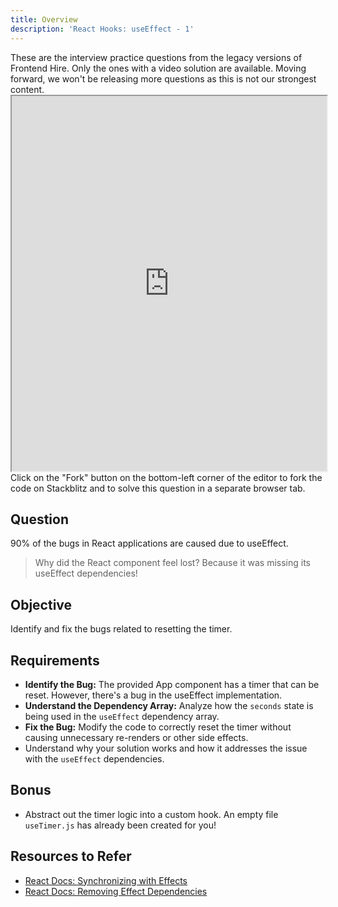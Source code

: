 ```yaml
---
title: Overview
description: 'React Hooks: useEffect - 1'
---
```


<Callout title="Questions are deprecated!" type="error">
  These are the interview practice questions from the legacy versions of
  Frontend Hire. Only the ones with a video solution are available. Moving
  forward, we won't be releasing more questions as this is not our strongest
  content.
</Callout>

<iframe
  src="https://stackblitz.com/edit/vitejs-vite-rppdgv?ctl=1&embed=1&file=src%2FApp.jsx&theme=dark"
  width="100%"
  height="600"
></iframe>

<Callout title="Fork on Stackblitz">
  Click on the "Fork" button on the bottom-left corner of the editor to fork the
  code on Stackblitz and to solve this question in a separate browser tab.
</Callout>

## Question

90% of the bugs in React applications are caused due to useEffect.

> Why did the React component feel lost?
> Because it was missing its useEffect dependencies!

## Objective

Identify and fix the bugs related to resetting the timer.

## Requirements

- **Identify the Bug:** The provided App component has a timer that can be reset. However, there's a bug in the useEffect implementation.
- **Understand the Dependency Array:** Analyze how the `seconds` state is being used in the `useEffect` dependency array.
- **Fix the Bug:** Modify the code to correctly reset the timer without causing unnecessary re-renders or other side effects.
- Understand why your solution works and how it addresses the issue with the `useEffect` dependencies.

## Bonus

- Abstract out the timer logic into a custom hook. An empty file `useTimer.js` has already been created for you!

## Resources to Refer

- [React Docs: Synchronizing with Effects](https://react.dev/learn/synchronizing-with-effects)
- [React Docs: Removing Effect Dependencies](https://react.dev/learn/removing-effect-dependencies)
